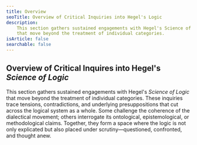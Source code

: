 ```yaml
---
title: Overview
seoTitle: Overview of Critical Inquiries into Hegel's Logic
description:
    This section gathers sustained engagements with Hegel's Science of Logic
    that move beyond the treatment of individual categories.
isArticle: false
searchable: false
---
```


## Overview of Critical Inquires into Hegel's _Science of Logic_

This section gathers sustained engagements with Hegel's _Science of Logic_ that
move beyond the treatment of individual categories. These inquiries trace
tensions, contradictions, and underlying presuppositions that cut across the
logical system as a whole. Some challenge the coherence of the dialectical
movement; others interrogate its ontological, epistemological, or methodological
claims. Together, they form a space where the logic is not only explicated but
also placed under scrutiny&mdash;questioned, confronted, and thought anew.
